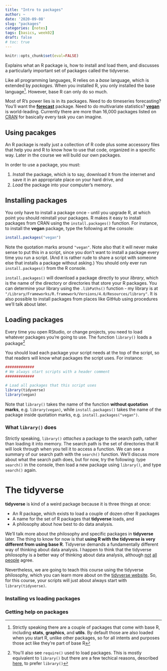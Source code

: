 ```yaml
---
title: "Intro to packages"
author: ~
date: '2020-09-08'
slug: "packages"
categories: [notes]
tags: [basics, week02]
draft: false
# toc: true
---
```


```r
knitr::opts_chunk$set(eval=FALSE)
```

Explains what an R package is, how to install and load them, and discusses a particularly important set of packages called the tidyverse.

<!--more-->

Like all programming languages, R relies on a *base* language, which is extended by *packages*. When you installed R, you only installed the base language^[Strictly speaking there are a couple of packages that come with base R, including **stats**, **graphics**, and **utils**. By default those are also loaded when you start R, unlike other packages, so for all intents and purposes those act like they're part of base R]. However, base R can only do so much. 

Most of R's power lies is in its packages. Need to do timeseries forecasting? You'll want the [**forecast**]() package. Need to do multivariate statistics? [**vegan**]() is world-leading. Currently there are more than 16,000 packages listed on [CRAN](https://cran.r-project.org/web/packages/index.html) for basically every task you can imagine. 

## Using pacakges

An R package is really just a collection of R code plus some accessory files that help you and R to know how to use that code, organized in a specific way. Later in the course we will build our own packages. 

In order to use a package, you must:

1. *Install* the package, which is to say, download it from the internet and save it in an appropriate place on your hard drive, and
2. *Load* the package into your computer's memory.

## Installing packages

You only have to install a package once - until you upgrade R, at which point you should reinstall your packages. R makes it easy to install packages from CRAN using the `install.packages()` function. For instance, to install the **vegan** package, type the following at the console:
```r
install.packages("vegan")
```
Note the quotation marks around `"vegan"`. Note also that it will never make sense to put this in a script, since you don't want to install a package every time you run a script. (And it is rather rude to share a script with someone else that installs a package without asking.) You should only ever run `install.packages()` from the R console.

`install.packages()` will download a package directly to your *library*, which is the name of the directory or directories that store your R packages. You can determine your library using the `.libPaths()` function - my library is at `"/Library/Frameworks/R.framework/Versions/4.0/Resources/library"`. It is also possible to install packages from places like GitHub using procedures we'll talk about later.

## Loading packages

Every time you open RStudio, or change projects, you need to load whatever packages you're going to use. The function `library()` loads a package^[You'll also see `require()` used to load packages. This is mostly equivalent to `library()` but there are a few techical reasons, described [here](https://yihui.org/en/2014/07/library-vs-require/), to prefer `library()`]

You should load each package your script needs at the top of the script, so that readers will know what packages the script uses. For instance:

```r
#############
# We always start scripts with a header comment
#############

# Load all packages that this script uses
library(tidyverse)
library(vegan)
```

Note that `library()` takes the name of the function **without quotation marks**, e.g. `library(vegan)`, while `install.packages()` takes the name of the package inside quotation marks, e.g. `install.packages("vegan")`.

### What `library()` does

Strictly speaking, `library()` *attaches* a package to the search path, rather than loading it into memory. The search path is the set of directories that R will look through when you tell it to access a function. We can see a summary of our search path with the `search()` function. We'll discuss more about what the search path does, but for now, try the following: type `search()` in the console, then load a new package using `library()`, and type `search()` again.


# The **tidyverse**

**tidyverse** is kind of a weird package because it is three things at once:

* An R package, which exists to load a couple of dozen other R packages
* A name for the set of R packages that **tidyverse** loads, and
* A philosophy about how best to do data analysis.

We'll talk more about the philosophy and specific packages in **tidyverse** later. The thing to know for now is that **using R with the tidyverse is very different from using base R**. Tidyverse demands a fundamentally different way of thinking about data analysis. I happen to think that the tidyverse philosophy is a better way of thinking about data analysis, although [not](https://blog.ephorie.de/why-i-dont-use-the-tidyverse) [all](https://github.com/matloff/TidyverseSkeptic) [people](https://towardsdatascience.com/a-thousand-gadgets-my-thoughts-on-the-r-tidyverse-2441d8504433) agree.

Nevertheless, we are going to teach this course using the tidyverse philosophy, which you can learn more about on the [tidyverse website](https://www.tidyverse.org/). So, for this course, your scripts will just about always start with `library(tidyverse)`. 

### Installing vs loading packages

### Getting help on packages
